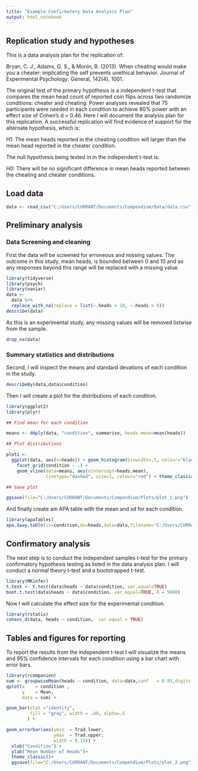 ```yaml
---
title: "Example Confirmatory Data Analysis Plan"
output: html_notebook
---
```


## Replication study and hypotheses

This is a data analysis plan for the replication of:

Bryan, C. J., Adams, G. S., & Monin, B. (2013). When cheating would make you a cheater: implicating the self prevents unethical behavior. Journal of Experimental Psychology: General, 142(4), 1001.

The original test of the primary hypothesis is a independent t-test that compares the mean head count of reported coin flips across two randomize conditions: cheater and cheating. Power analyses revealed that 75 participants were needed in each condition to achieve 80% power with an effect size of Cohen's d = 0.46. Here I will document the analysis plan for this replication. A successful replication will find evidence of support for the alternate hypothesis, which is:

H1: The mean heads reported in the cheating condition will larger than the mean head reported in the cheater condition.  

The null hypothesis being tested in in the independent t-test is:

H0: There will be no significant difference in mean heads reported between the cheating and cheater conditions.

## Load data

```r
data <- read_csv("C:/Users/CURRANT/Documents/Compendium/Data/data.csv")
```

## Preliminary analysis

### Data Screening and cleaning

First the data will be screened for erroneous and missing values. The outcome in this study, mean heads, is bounded between 0 and 10 and so any responses beyond this range will be replaced with a missing value.

```r
library(tidyverse)
library(psych)
library(naniar)
data <-
  data %>%
  replace_with_na(replace = list(~.heads > 10, ~.heads < 0)) 
describe(data)
```

As this is an experimental study, any missing values will be removed listwise from the sample.

```r
drop_na(data) 
```

### Summary statistics and distributions

Second, I will inspect the means and standard devations of each condition in the study.

```r
describeBy(data,data$condition)
```

Then I will create a plot for the distributions of each condition.

```r
library(ggplot2)
library(plyr)

## Find mean for each condition

means <- ddply(data, "condition", summarise, heads.mean=mean(heads))

## Plot distributions

plot1 <-
  ggplot(data, aes(x=heads)) + geom_histogram(binwidth=.5, colour="black", fill="white") + 
    facet_grid(condition ~ .) +
    geom_vline(data=means, aes(xintercept=heads.mean),
               linetype="dashed", size=1, colour="red") + theme_classic() +

## Save plot

ggsave(file="C:/Users/CURRANT/Documents/Compendium/Plots/plot_1.png")
```

And finally create am APA table with the mean and sd for each condition.

```r
library(apaTables)
apa.1way.table(iv=condition,dv=heads,data=data,filename="C:/Users/CURRANT/Documents/Compendium/Tables/table_1.doc",table.number = 1)
```


## Confirmatory analysis

The next step is to conduct the independent samples t-test for the primary confirmatory hypothesis testing as listed in the data analysis plan. I will conduct a normal theory t-test and a bootstrapped t-test.

```r
library(MKinfer)
t.test <- t.test(data$heads ~ data$condition, var.equal=TRUE)
boot.t.test(data$heads ~ data$condition, var.equal=TRUE, R = 5000)
```

Now I will calculate the effect size for the experimental condition.

```r
library(rstatix)
cohens_d(data, heads ~ condition,  var.equal = TRUE)
```

## Tables and figures for reporting 

To report the results from the independent t-test I will visualize the means and 95% confidence intervals for each condition using a bar chart with error bars.

```r
library(rcompanion)
sum <- groupwiseMean(heads ~ condition, data=data,conf   = 0.95,digits = 3)
qplot(x    = condition ,
      y    = Mean,
      data = sum) +

geom_bar(stat ="identity",
         fill = "gray", width = .40, alpha=.5
        ) +

geom_errorbar(aes(ymin  = Trad.lower,
                  ymax  = Trad.upper,
                  width = 0.15)) +
  xlab("Condition") +
  ylab("Mean Number of Heads")+
  theme_classic()+
  ggsave(file="C:/Users/CURRANT/Documents/Compendium/Plots/plot_2.png")
```
